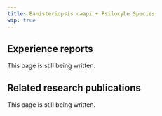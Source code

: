 ---
title: Banisteriopsis caapi + Psilocybe Species
wip: true
---

## Experience reports

This page is still being written.

## Related research publications

This page is still being written.

